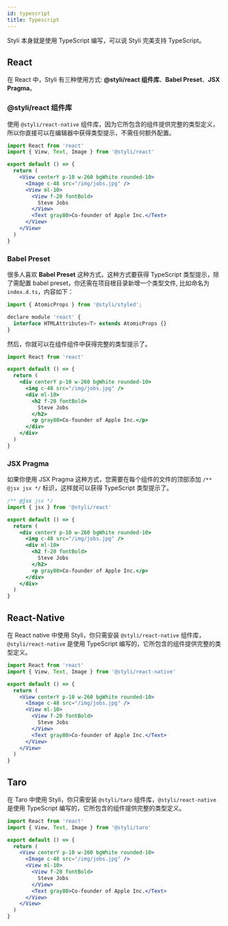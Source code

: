 ```yaml
---
id: typescript
title: Typescript
---
```



Styli 本身就是使用 TypeScript 编写，可以说 Styli 完美支持 TypeScript。

## React

在 React 中，Styli 有三种使用方式: **@styli/react 组件库**、**Babel Preset**、**JSX Pragma**。

### @styli/react 组件库

使用 `@styli/react-native` 组件库，因为它所包含的组件提供完整的类型定义，所以你直接可以在编辑器中获得类型提示，不需任何额外配置。

```jsx
import React from 'react'
import { View, Text, Image } from '@styli/react'

export default () => {
  return (
    <View centerY p-10 w-260 bgWhite rounded-10>
      <Image c-48 src="/img/jobs.jpg" />
      <View ml-10>
        <View f-20 fontBold>
          Steve Jobs
        </View>
        <Text gray80>Co-founder of Apple Inc.</Text>
      </View>
    </View>
  )
}
```

### Babel Preset

很多人喜欢 **Babel Preset** 这种方式，这种方式要获得 TypeScript 类型提示，除了需配置 babel preset，你还需在项目根目录新增一个类型文件, 比如命名为 `index.d.ts`，内容如下：

```jsx title="index.d.ts"
import { AtomicProps } from '@styli/styled';

declare module 'react' {
  interface HTMLAttributes<T> extends AtomicProps {}
}

```

然后，你就可以在组件组件中获得完整的类型提示了。

```jsx title="/src/components/Profile.tsx"
import React from 'react'

export default () => {
  return (
    <div centerY p-10 w-260 bgWhite rounded-10>
      <img c-48 src="/img/jobs.jpg" />
      <div ml-10>
        <h2 f-20 fontBold>
          Steve Jobs
        </h2>
        <p gray80>Co-founder of Apple Inc.</p>
      </div>
    </div>
  )
}
```

### JSX Pragma

如果你使用 JSX Pragma 这种方式，您需要在每个组件的文件的顶部添加 `/** @jsx jsx */` 标识，这样就可以获得 TypeScript 类型提示了。

```jsx title="/src/components/Profile.tsx"
/** @jsx jsx */
import { jsx } from '@styli/react'

export default () => {
  return (
    <div centerY p-10 w-260 bgWhite rounded-10>
      <img c-48 src="/img/jobs.jpg" />
      <div ml-10>
        <h2 f-20 fontBold>
          Steve Jobs
        </h2>
        <p gray80>Co-founder of Apple Inc.</p>
      </div>
    </div>
  )
}
```

## React-Native

在 React native 中使用 Styli，你只需安装 `@styli/react-native` 组件库， `@styli/react-native` 是使用 TypeScript 编写的，它所包含的组件提供完整的类型定义。

```jsx title="/src/components/Profile.tsx"
import React from 'react'
import { View, Text, Image } from '@styli/react-native'

export default () => {
  return (
    <View centerY p-10 w-260 bgWhite rounded-10>
      <Image c-48 src="/img/jobs.jpg" />
      <View ml-10>
        <View f-20 fontBold>
          Steve Jobs
        </View>
        <Text gray80>Co-founder of Apple Inc.</Text>
      </View>
    </View>
  )
}
```

## Taro

在 Taro 中使用 Styli，你只需安装 `@styli/taro` 组件库，`@styli/react-native` 是使用 TypeScript 编写的，它所包含的组件提供完整的类型定义。

```jsx title="/src/components/Profile.tsx"
import React from 'react'
import { View, Text, Image } from '@styli/taro'

export default () => {
  return (
    <View centerY p-10 w-260 bgWhite rounded-10>
      <Image c-48 src="/img/jobs.jpg" />
      <View ml-10>
        <View f-20 fontBold>
          Steve Jobs
        </View>
        <Text gray80>Co-founder of Apple Inc.</Text>
      </View>
    </View>
  )
}
```
